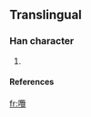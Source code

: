 ==Translingual==
===Han character===
{{Han char|rn=30|rad=口|as=22|sn=25|four=|canj=口尸田山 (RSWU)}}
# {{defn|Han|sort=口22}}
====References====
{{Han ref|kx=0216.051|dj=0436.241|hdz=10709.071|uh=56D5|ud=22229}}




[[fr:囕]]